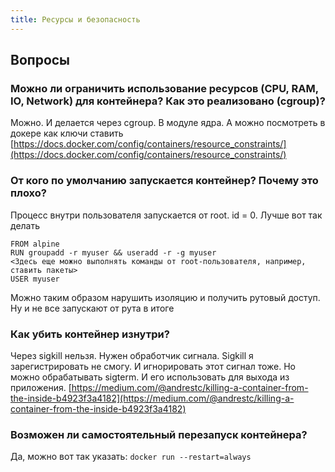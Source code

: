 ```yaml
---
title: Ресурсы и безопасность
---
```

## Вопросы
### Можно ли ограничить использование ресурсов (CPU, RAM, IO, Network) для контейнера? Как это реализовано (cgroup)?

Можно. И делается через cgroup. В модуле ядра.
А можно посмотреть в докере как ключи ставить
[https://docs.docker.com/config/containers/resource_constraints/](https://docs.docker.com/config/containers/resource_constraints/)

### От кого по умолчанию запускается контейнер? Почему это плохо?

Процесс внутри пользователя запускается от root. id = 0.
Лучше вот так делать
```docker
FROM alpine
RUN groupadd -r myuser && useradd -r -g myuser
<Здесь еще можно выполнять команды от root-пользователя, например, ставить пакеты>
USER myuser
```
Можно таким образом нарушить изоляцию и получить рутовый доступ.
Ну и не все запускают от рута в итоге

### Как убить контейнер изнутри?

Через sigkill нельзя. Нужен обработчик сигнала. Sigkill я зарегистрировать не смогу. И игнорировать этот сигнал тоже. Но можно обрабатывать sigterm. И его использовать для выхода из приложения. [https://medium.com/@andrestc/killing-a-container-from-the-inside-b4923f3a4182](https://medium.com/@andrestc/killing-a-container-from-the-inside-b4923f3a4182)

### Возможен ли самостоятельный перезапуск контейнера?

Да, можно вот так указать: `docker run --restart=always`
